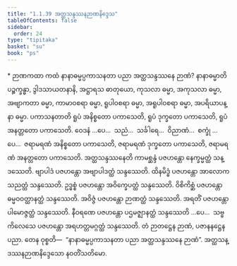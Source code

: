 ```yaml
---
title: "1.1.39 အတ္ထသန္ဒဿနဉာဏနိဒ္ဒေသ"
tableOfContents: false
sidebar:
  order: 24
type: "tipitaka"
basket: "su"
book: "ps"
---
```



<DynamicBreadcrumb />

<Paragraph type="center" book="ps">
* ဉာဏကထာ
</Paragraph>


<Division number="90" book="ps">

<Paragraph number="594" book="ps">
ကထံ နာနာဓမ္မပ္ပကာသနတာ ပညာ အတ္ထသန္ဒဿနေ ဉာဏံ? <Emphasis>နာနာဓမ္မာ</Emphasis>တိ ပဉ္စက္ခန္ဓာ, ဒွါဒသာယတနာနိ, အဋ္ဌာရသ ဓာတုယော, ကုသလာ ဓမ္မာ, အကုသလာ ဓမ္မာ, အဗျာကတာ ဓမ္မာ, ကာမာဝစရာ ဓမ္မာ, ရူပါဝစရာ ဓမ္မာ, အရူပါဝစရာ ဓမ္မာ, အပရိယာပန္နာ ဓမ္မာ.
</Paragraph>

<Paragraph number="595" book="ps">
<Emphasis>ပကာသနတာ</Emphasis>တိ ရူပံ အနိစ္စတော ပကာသေတိ, ရူပံ ဒုက္ခတော ပကာသေတိ, ရူပံ အနတ္တတော ပကာသေတိ. ဝေဒနံ …ပေ…  သညံ…  သင်္ခါရေ…  ဝိညာဏံ…  စက္ခုံ …ပေ…  ဇရာမရဏံ အနိစ္စတော ပကာသေတိ, ဇရာမရဏံ ဒုက္ခတော ပကာသေတိ, ဇရာမရဏံ အနတ္တတော ပကာသေတိ.
</Paragraph>

<Paragraph number="596" book="ps">
<Emphasis>အတ္ထသန္ဒဿနေ</Emphasis>တိ ကာမစ္ဆန္ဒံ ပဇဟန္တော နေက္ခမ္မတ္ထံ သန္ဒဿေတိ. ဗျာပါဒံ ပဇဟန္တော အဗျာပါဒတ္ထံ သန္ဒဿေတိ. ထိနမိဒ္ဓံ ပဇဟန္တော အာလောကသညတ္ထံ သန္ဒဿေတိ. ဥဒ္ဓစ္စံ ပဇဟန္တော အဝိက္ခေပတ္ထံ သန္ဒဿေတိ. ဝိစိကိစ္ဆံ ပဇဟန္တော ဓမ္မဝဝတ္ထာနတ္ထံ သန္ဒဿေတိ. အဝိဇ္ဇံ ပဇဟန္တော ဉာဏတ္ထံ သန္ဒဿေတိ. အရတိံ ပဇဟန္တော ပါမောဇ္ဇတ္ထံ သန္ဒဿေတိ. နီဝရဏေ ပဇဟန္တော ပဌမဇ္ဈာနတ္ထံ သန္ဒဿေတိ …ပေ…  သဗ္ဗကိလေသေ ပဇဟန္တော အရဟတ္တမဂ္ဂတ္ထံ သန္ဒဿေတိ. တံ ဉာတဋ္ဌေန ဉာဏံ, ပဇာနနဋ္ဌေန ပညာ. တေန ဝုစ္စတိ—  “နာနာဓမ္မပ္ပကာသနတာ ပညာ အတ္ထသန္ဒဿနေ ဉာဏံ”.

</Paragraph>
</Division>

<Paragraph number="597" type="center" book="ps">
အတ္ထသန္ဒဿနဉာဏနိဒ္ဒေသော နဝတိံသတိမော.
</Paragraph>